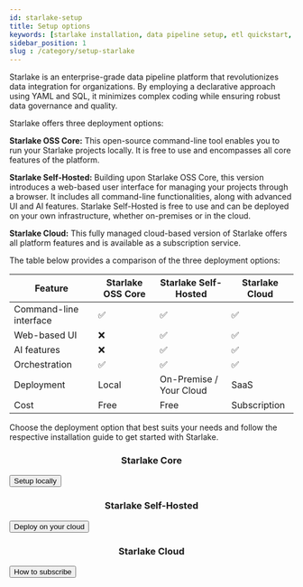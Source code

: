 ```yaml
---
id: starlake-setup
title: Setup options
keywords: [starlake installation, data pipeline setup, etl quickstart, docker etl, cloud integration]
sidebar_position: 1
slug : /category/setup-starlake
---
```


Starlake is an enterprise-grade data pipeline platform that revolutionizes data integration for organizations. 
By employing a declarative approach using YAML and SQL, it minimizes complex coding while ensuring robust data governance and quality.

Starlake offers three deployment options:

**Starlake OSS Core:** 
This open-source command-line tool enables you to run your Starlake projects locally. 
It is free to use and encompasses all core features of the platform.

**Starlake Self-Hosted:** 
Building upon Starlake OSS Core, this version introduces a web-based user interface for managing your projects through a browser. 
It includes all command-line functionalities, along with advanced UI and AI features. 
Starlake Self-Hosted is free to use and can be deployed on your own infrastructure, whether on-premises or in the cloud.

**Starlake Cloud:** 
This fully managed cloud-based version of Starlake offers all platform features and is available as a subscription service.

The table below provides a comparison of the three deployment options:
<table>
  <thead>
    <tr>
      <th>Feature</th>
      <th>Starlake OSS Core</th>
      <th>Starlake Self-Hosted</th>
      <th>Starlake Cloud</th>
    </tr>
  </thead>
  <tbody>
    <tr>
      <td>Command-line interface</td>
      <td>✅</td>
      <td>✅</td>
      <td>✅</td>
    </tr>
    <tr>
      <td>Web-based UI</td>
      <td>❌</td>
      <td>✅</td>
      <td>✅</td>
    </tr>
    <tr>
      <td>AI features</td>
      <td>❌</td>
      <td>✅</td>
      <td>✅</td>
    </tr>
    <tr>
      <td>Orchestration</td>
      <td>✅</td>
      <td>✅</td>
      <td>✅</td>
    </tr>
    <tr>
      <td>Deployment</td>
      <td>Local</td>
      <td>On-Premise / Your Cloud</td>
      <td>SaaS</td>
    </tr>
    <tr>
      <td>Cost</td>
      <td>Free</td>
      <td>Free</td>
      <td>Subscription</td>
    </tr>
  </tbody>
</table>

<p>Choose the deployment option that best suits your needs and follow the respective installation guide to get started with Starlake.</p>

<div className='container'>
  <div className='row'>
    <div className='col col--4'>
      <div>
        <Card shadow='tl'>
          <CardHeader>
            <h3><center>Starlake Core</center></h3>
          </CardHeader>
          <CardBody>
          </CardBody>
          <CardFooter>
            <a href="/setup/starlake-core-setup">
              <button className='button button--secondary button--block'>Setup locally</button> 
            </a>
          </CardFooter>
        </Card>
      </div>
    </div>
    <div className='col col--4'>
      <div >
        <Card shadow='tl'>
          <CardHeader>
            <h3><center>Starlake Self-Hosted</center></h3>
          </CardHeader>
          <CardBody>
          </CardBody>
          <CardFooter>
            <a href="/setup/starlake-self-hosted-setup">
            <button className='button button--secondary button--block'>Deploy on your cloud</button> 
            </a>
          </CardFooter>
        </Card>
      </div>
    </div>
    <div className='col col--4'>
      <div >
        <Card shadow='tl'>
          <CardHeader>
            <h3><center>Starlake Cloud</center></h3>
          </CardHeader>
          <CardBody>
          </CardBody>
          <CardFooter>
            <a href="/setup/starlake-cloud-setup">
            <button className='button button--secondary button--block'>How to subscribe</button> 
            </a>
          </CardFooter>
        </Card>
      </div>
    </div>
  </div>
</div>
